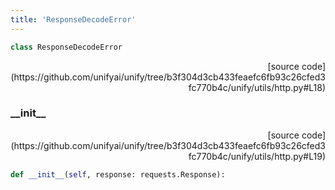 ```yaml
---
title: 'ResponseDecodeError'
---
```


```python
class ResponseDecodeError
```

<p align="right">[source code](https://github.com/unifyai/unify/tree/b3f304d3cb433feaefc6fb93c26cfed3fc770b4c/unify/utils/http.py#L18)</p>



### \_\_init\_\_

<p align="right">[source code](https://github.com/unifyai/unify/tree/b3f304d3cb433feaefc6fb93c26cfed3fc770b4c/unify/utils/http.py#L19)</p>

```python
def __init__(self, response: requests.Response):
```

